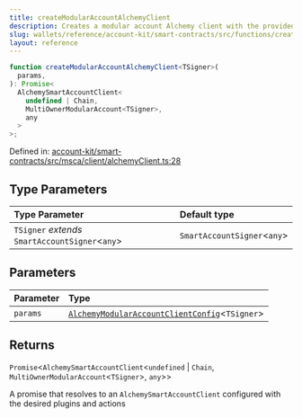 ```yaml
---
title: createModularAccountAlchemyClient
description: Creates a modular account Alchemy client with the provided configuration.
slug: wallets/reference/account-kit/smart-contracts/src/functions/createModularAccountAlchemyClient
layout: reference
---
```


```ts
function createModularAccountAlchemyClient<TSigner>(
  params,
): Promise<
  AlchemySmartAccountClient<
    undefined | Chain,
    MultiOwnerModularAccount<TSigner>,
    any
  >
>;
```

Defined in: [account-kit/smart-contracts/src/msca/client/alchemyClient.ts:28](https://github.com/alchemyplatform/aa-sdk/blob/49e74eee8606f480b200b4612d00d950da8a8742/account-kit/smart-contracts/src/msca/client/alchemyClient.ts#L28)

## Type Parameters

| Type Parameter                                   | Default type                 |
| :----------------------------------------------- | :--------------------------- |
| `TSigner` _extends_ `SmartAccountSigner`\<`any`> | `SmartAccountSigner`\<`any`> |

## Parameters

| Parameter | Type                                                                                                     |
| :-------- | :------------------------------------------------------------------------------------------------------- |
| `params`  | [`AlchemyModularAccountClientConfig`](../type-aliases/AlchemyModularAccountClientConfig.mdx)\<`TSigner`> |

## Returns

`Promise`\<`AlchemySmartAccountClient`\<`undefined` | `Chain`, `MultiOwnerModularAccount`\<`TSigner`>, `any`>>

A promise that resolves to an `AlchemySmartAccountClient` configured with the desired plugins and actions
